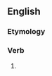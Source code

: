 ==English==

===Etymology===
{{suffix|build|eth|lang=en}}

===Verb===
{{head|en|verb form}}

# {{en-archaic third-person singular of|build}}